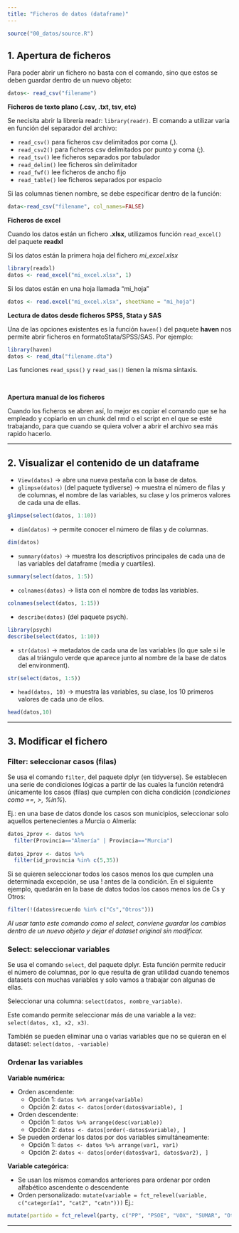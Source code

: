 ```yaml
---
title: "Ficheros de datos (dataframe)"
---
```


```r
source("00_datos/source.R")
```

## 1. Apertura de ficheros

Para poder abrir un fichero no basta con el comando, sino que estos se deben guardar dentro de un nuevo objeto:

``` r
datos<- read_csv("filename")
```

**Ficheros de texto plano (.csv, .txt, tsv, etc)**

Se necisita abrir la librería readr: `library(readr)`. El comando a utilizar varía en función del separador del archivo:

-   `read_csv()` para ficheros csv delimitados por coma (,).
-   `read_csv2()` para ficheros csv delimitados por punto y coma (;).
-   `read_tsv()` lee ficheros separados por tabulador
-   `read_delim()` lee ficheros sin delimitador
-   `read_fwf()` lee ficheros de ancho fijo
-   `read_table()` lee ficheros separados por espacio

Si las columnas tienen nombre, se debe especificar dentro de la función:

``` r
data<-read_csv("filename", col_names=FALSE)
```

**Ficheros de excel**

Cuando los datos están un fichero **.xlsx**, utilizamos función `read_excel()` del paquete **readxl**

Si los datos están la primera hoja del fichero *mi_excel.xlsx*

``` r
library(readxl)
datos <- read_excel("mi_excel.xlsx", 1)
```

Si los datos están en una hoja llamada "mi_hoja"

``` r
datos <- read.excel("mi_excel.xlsx", sheetName = "mi_hoja") 
```

**Lectura de datos desde ficheros SPSS, Stata y SAS**

Una de las opciones existentes es la función `haven()` del paquete **haven** nos permite abrir ficheros en formatoStata/SPSS/SAS. Por ejemplo:

``` r
library(haven)
datos <- read_dta("filename.dta")
```

Las funciones `read_spss()` y `read_sas()` tienen la misma sintaxis.

<br>

**Apertura manual de los ficheros**

Cuando los ficheros se abren así, lo mejor es copiar el comando que se ha empleado y copiarlo en un chunk del rmd o el script en el que se esté trabajando, para que cuando se quiera volver a abrir el archivo sea más rapido hacerlo.

------------------------------------------------------------------------

## 2. Visualizar el contenido de un dataframe

-   `View(datos)` → abre una nueva pestaña con la base de datos.
-   `glimpse(datos)` (del paquete tydiverse) → muestra el número de filas y de columnas, el nombre de las variables, su clase y los primeros valores de cada una de ellas.

```r
glimpse(select(datos, 1:10))
```

-   `dim(datos)` → permite conocer el número de filas y de columnas.

```r
dim(datos)
```

-   `summary(datos)` → muestra los descriptivos principales de cada una de las variables del dataframe (media y cuartiles).

```r
summary(select(datos, 1:5))
```

-   `colnames(datos)` → lista con el nombre de todas las variables.

```r
colnames(select(datos, 1:15))
```

-   `describe(datos)` (del paquete psych).

```r
library(psych)
describe(select(datos, 1:10))
```

-   `str(datos)` → metadatos de cada una de las variables (lo que sale si le das al triángulo verde que aparece junto al nombre de la base de datos del environment).

```r
str(select(datos, 1:5))
```

-   `head(datos, 10)` → muestra las variables, su clase, los 10 primeros valores de cada uno de ellos.

```r
head(datos,10)
```

------------------------------------------------------------------------

## 3. Modificar el fichero

### Filter: seleccionar casos (filas)

Se usa el comando `filter`, del paquete dplyr (en tidyverse). Se establecen una serie de condiciones lógicas a partir de las cuales la función retendrá únicamente los casos (filas) que cumplen con dicha condición (*condiciones como ==, \>, %in%*).

Ej.: en una base de datos donde los casos son municipios, seleccionar solo aquellos pertenecientes a Murcia o Almería:

``` r
datos_2prov <- datos %>% 
  filter(Provincia=="Almería" | Provincia=="Murcia")
  
datos_2prov <- datos %>% 
  filter(id_provincia %in% c(5,35))
```

Si se quieren seleccionar todos los casos menos los que cumplen una determinada excepción, se usa ! antes de la condición. En el siguiente ejemplo, quedarán en la base de datos todos los casos menos los de Cs y Otros:

```r
filter(!(datos$recuerdo %in% c("Cs","Otros")))
```

*Al usar tanto este comando como el select, conviene guardar los cambios dentro de un nuevo objeto y dejar el dataset original sin modificar.*

### Select: seleccionar variables

Se usa el comando `select`, del paquete dplyr. Esta función permite reducir el número de columnas, por lo que resulta de gran utilidad cuando tenemos datasets con muchas variables y solo vamos a trabajar con algunas de ellas.

Seleccionar una columna: `select(datos, nombre_variable)`.

Este comando permite seleccionar más de una variable a la vez: `select(datos, x1, x2, x3)`.

También se pueden eliminar una o varias variables que no se quieran en el dataset: `select(datos, -variable)`

### Ordenar las variables

**Variable numérica:**

-   Orden ascendente:
    -   Opción 1: `datos %>% arrange(variable)`
    -   Opción 2: `datos <- datos[order(datos$variable), ]`
-   Orden descendente:
    -   Opción 1: `datos %>% arrange(desc(variable))`
    -   Opción 2: `datos <- datos[order(-datos$variable), ]`
-   Se pueden ordenar los datos por dos variables simultáneamente:
    -   Opción 1: `datos <- datos %>% arrange(var1, var1)`
    -   Opción 2: `datos <- datos[order(datos$var1, datos$var2), ]`

**Variable categórica:**

-   Se usan los mismos comandos anteriores para ordenar por orden alfabético ascendente o descendente
-   Orden personalizado: `mutate(variable = fct_relevel(variable, c("categoría1", "cat2", "catn")))` Ej.:

``` r
mutate(partido = fct_relevel(party, c("PP", "PSOE", "VOX", "SUMAR", "Otros")))
```

------------------------------------------------------------------------
